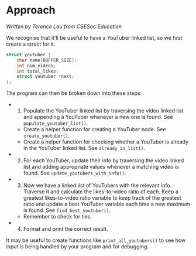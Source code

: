 
# Approach

_Written by Terence Lau from CSESoc Education_

We recognise that it'll be useful to have a YouTuber linked list, so we first
create a struct for it.

```c
struct youtuber {
    char name[BUFFER_SIZE];
    int num_videos;
    int total_likes;
    struct youtuber *next;
};
```

The program can then be broken down into these steps:

* 1. Populate the YouTuber linked list by traversing the video linked list and
   appending a YouTuber whenever a new one is found. See `populate_youtuber_list()`.
  * Create a helper function for creating a YouTuber node. See `create_youtuber()`.
  * Create a helper function for checking whether a YouTuber is already in the
  YouTuber linked list. See `already_in_list()`.
* 2. For each YouTuber, update their info by traversing the video linked list and
   adding appropriate values whenever a matching video is found. See
   `update_youtubers_with_info()`.
* 3. Now we have a linked list of YouTubers with the relevant info. Traverse it
   and calculate the likes-to-video ratio of each. Keep a greatest
   likes-to-video ratio variable to keep track of the greatest ratio and update
   a best YouTuber variable each time a new maximum is found. See
   `find_best_youtuber()`.
  *  Remember to check for ties.
* 4. Format and print the correct result.

It may be useful to create functions like `print_all_youtubers()` to see how
input is being handled by your program and for debugging.
